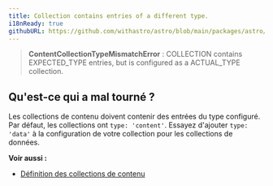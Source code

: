 ```yaml
---
title: Collection contains entries of a different type.
i18nReady: true
githubURL: https://github.com/withastro/astro/blob/main/packages/astro/src/core/errors/errors-data.ts
---
```


> **ContentCollectionTypeMismatchError** : COLLECTION contains EXPECTED_TYPE entries, but is configured as a ACTUAL_TYPE collection.

## Qu'est-ce qui a mal tourné ?
Les collections de contenu doivent contenir des entrées du type configuré. Par défaut, les collections ont `type: 'content'`. Essayez d'ajouter `type: 'data'` à la configuration de votre collection pour les collections de données.

**Voir aussi :**
- [Définition des collections de contenu](/fr/guides/content-collections/#définition-des-collections)
